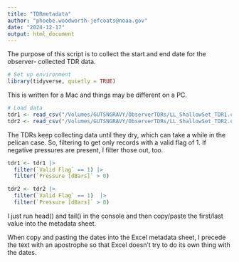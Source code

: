 ```yaml
---
title: "TDRmetadata"
author: "phoebe.woodworth-jefcoats@noaa.gov"
date: "2024-12-17"
output: html_document
---
```


The purpose of this script is to collect the start and end date for the observer-
collected TDR data.

```r
# Set up environment
library(tidyverse, quietly = TRUE)
```

This is written for a Mac and things may be different on a PC.  
```r
# Load data
tdr1 <- read_csv("/Volumes/GUTSNGRAVY/ObserverTDRs/LL_ShallowSet_TDR1.csv", skip = 2, show_col_types = FALSE)
tdr2 <- read_csv("/Volumes/GUTSNGRAVY/ObserverTDRs/LL_ShallowSet_TDR2.csv", skip = 2, show_col_types = FALSE)
```

The TDRs keep collecting data until they dry, which can take a while in the 
pelican case.  So, filtering to get only records with a valid flag of 1.
If negative pressures are present, I filter those out, too.
```r
tdr1 <- tdr1 |> 
  filter(`Valid Flag` == 1) |>
  filter(`Pressure [dBars]` > 0)

tdr2 <- tdr2 |>
  filter(`Valid Flag` == 1)  |>
  filter(`Pressure [dBars]` > 0)
```

I just run head() and tail() in the console and then copy/paste the first/last
value into the metadata sheet.

When copy and pasting the dates into the Excel metadata sheet, I precede the text
with an apostrophe so that Excel doesn't try to do its own thing with the dates.

